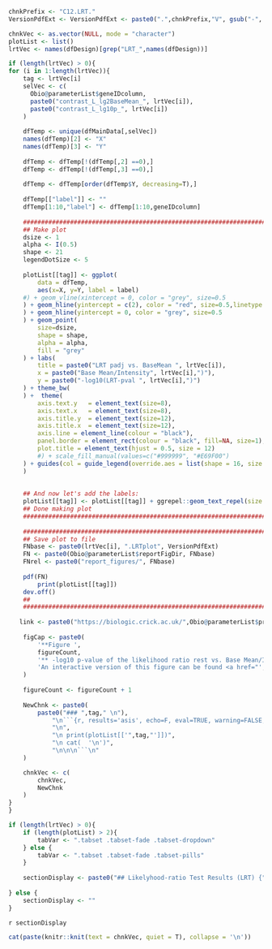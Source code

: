 <!-- Set Parameters Module -->
<!-- Set the chnkPrefix to make all chunks unique in the overall folder -->
```r
chnkPrefix <- "C12.LRT."
VersionPdfExt <- VersionPdfExt <- paste0(".",chnkPrefix,"V", gsub("-", "", Sys.Date()), ".pdf")


```



```r
chnkVec <- as.vector(NULL, mode = "character")
plotList <- list()
lrtVec <- names(dfDesign)[grep("LRT_",names(dfDesign))]

if (length(lrtVec) > 0){
for (i in 1:length(lrtVec)){
    tag <- lrtVec[i]
    selVec <- c(
      Obio@parameterList$geneIDcolumn,
      paste0("contrast_L_lg2BaseMean_", lrtVec[i]),
      paste0("contrast_L_lg10p_", lrtVec[i])
    )
      
    dfTemp <- unique(dfMainData[,selVec])  
    names(dfTemp)[2] <- "X"
    names(dfTemp)[3] <- "Y"
    
    dfTemp <- dfTemp[!(dfTemp[,2] ==0),]
    dfTemp <- dfTemp[!(dfTemp[,3] ==0),]
    
    dfTemp <- dfTemp[order(dfTemp$Y, decreasing=T),]
    
    dfTemp[["label"]] <- ""
    dfTemp[1:10,"label"] <- dfTemp[1:10,geneIDcolumn]
    
    ###########################################################################
    ## Make plot                                                             ##
    dsize <- 1
    alpha <- I(0.5)
    shape <- 21
    legendDotSize <- 5
    
    plotList[[tag]] <- ggplot(
        data = dfTemp,
        aes(x=X, y=Y, label = label)
    #) + geom_vline(xintercept = 0, color = "grey", size=0.5
    ) + geom_hline(yintercept = c(2), color = "red", size=0.5,linetype = 2
    ) + geom_hline(yintercept = 0, color = "grey", size=0.5
    ) + geom_point(
        size=dsize,
        shape = shape,
        alpha = alpha,
        fill = "grey"
    ) + labs(
        title = paste0("LRT padj vs. BaseMean ", lrtVec[i]), 
        x = paste0("Base Mean/Intensity", lrtVec[i],")"),
        y = paste0("-log10(LRT-pval ", lrtVec[i],")") 
    ) + theme_bw(
    ) +  theme(
        axis.text.y   = element_text(size=8),
        axis.text.x   = element_text(size=8),
        axis.title.y  = element_text(size=12),
        axis.title.x  = element_text(size=12),
        axis.line = element_line(colour = "black"),
        panel.border = element_rect(colour = "black", fill=NA, size=1),
        plot.title = element_text(hjust = 0.5, size = 12)
        #) + scale_fill_manual(values=c("#999999", "#E69F00")
    ) + guides(col = guide_legend(override.aes = list(shape = 16, size = legendDotSize))
    ) 
         
    
    ## And now let's add the labels:
    plotList[[tag]] <- plotList[[tag]] + ggrepel::geom_text_repel(size = 3)
    ## Done making plot 
    ###########################################################################
  
    ###########################################################################
    ## Save plot to file                                                     ##
    FNbase <- paste0(lrtVec[i], ".LRTplot", VersionPdfExt)
    FN <- paste0(Obio@parameterList$reportFigDir, FNbase)
    FNrel <- paste0("report_figures/", FNbase)
    
    pdf(FN)
        print(plotList[[tag]])
    dev.off()
    ##                                                                       ##
    ###########################################################################
    
   link <- paste0("https://biologic.crick.ac.uk/",Obio@parameterList$project_id,"/scatterplot?x_axis=",selVec[2],"&y_axis=",selVec[3],"&cat_id=ag_lab_categories__10")
    
    figCap <- paste0(
        '**Figure ',
        figureCount,
        '** -log10 p-value of the likelihood ratio rest vs. Base Mean/Intensity plot. Donwolad a pdf of this figure <a href="',FNrel,'" target="_blank">here</a>',
        'An interactive version of this figure can be found <a href="',link,'" target="_blank">here</a>.'
    )
 
    figureCount <- figureCount + 1
    
    NewChnk <- paste0(
        paste0("### ",tag," \n"),
            "\n```{r, results='asis', echo=F, eval=TRUE, warning=FALSE, fig.cap='",figCap,"'}\n",
            "\n",
            "\n print(plotList[['",tag,"']])",
            "\n cat(  '\n')",
            "\n\n\n```\n"   
    )

    chnkVec <- c(
        chnkVec,
        NewChnk
    )
}
}

if (length(lrtVec) > 0){
    if (length(plotList) > 2){
        tabVar <- ".tabset .tabset-fade .tabset-dropdown"
    } else {
        tabVar <- ".tabset .tabset-fade .tabset-pills"
    }
    
    sectionDisplay <- paste0("## Likelyhood-ratio Test Results (LRT) {",tabVar, "}")
    
} else {
    sectionDisplay <- ""
}

```


`r sectionDisplay`

```r
cat(paste(knitr::knit(text = chnkVec, quiet = T), collapse = '\n'))
```

